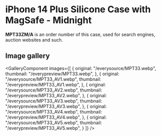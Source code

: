 
# iPhone 14 Plus Silicone Case with MagSafe - Midnight

<Callout type='info' emoji='👉🏻'>**MPT33ZM/A** is an order number of this case, used for search engines, auction websites and such.</Callout>

## Image gallery

<GalleryComponent
    images={[
      {
        original: "/everysource/MPT33.webp",
        thumbnail: "/everypreview/MPT33.webp",
      },
      {
        original: "/everysource/MPT33_AV1.webp",
        thumbnail: "/everypreview/MPT33_AV1.webp",
      },
      {
        original: "/everysource/MPT33_AV2.webp",
        thumbnail: "/everypreview/MPT33_AV2.webp",
      },
      {
        original: "/everysource/MPT33_AV3.webp",
        thumbnail: "/everypreview/MPT33_AV3.webp",
      },
      {
        original: "/everysource/MPT33_AV4.webp",
        thumbnail: "/everypreview/MPT33_AV4.webp",
      },
      {
        original: "/everysource/MPT33_AV5.webp",
        thumbnail: "/everypreview/MPT33_AV5.webp",
      }
    ]}
  />
